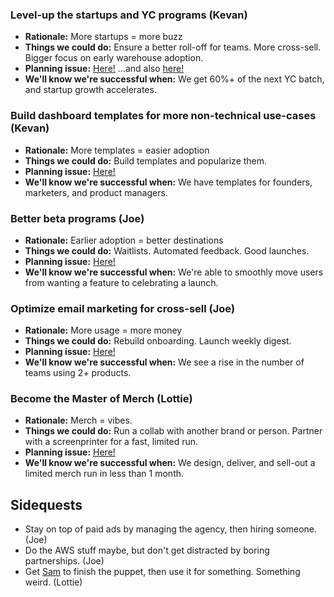 
### Level-up the startups and YC programs (Kevan)
- **Rationale:** More startups = more buzz
- **Things we could do:** Ensure a better roll-off for teams. More cross-sell. Bigger focus on early warehouse adoption.
- **Planning issue:** [Here!](https://github.com/PostHog/meta/issues/265) ...and also [here!](https://github.com/PostHog/meta/issues/267)
- **We'll know we're successful when:** We get 60%+ of the next YC batch, and startup growth accelerates.

### Build dashboard templates for more non-technical use-cases (Kevan)
- **Rationale:** More templates = easier adoption
- **Things we could do:** Build templates and popularize them. 
- **Planning issue:** [Here!](https://github.com/PostHog/meta/issues/271)
- **We'll know we're successful when:** We have templates for founders, marketers, and product managers. 

### Better beta programs (Joe)
- **Rationale:** Earlier adoption = better destinations
- **Things we could do:** Waitlists. Automated feedback. Good launches.
- **Planning issue:** [Here!](https://github.com/PostHog/meta/issues/261)
- **We'll know we're successful when:** We're able to smoothly move users from wanting a feature to celebrating a launch.

### Optimize email marketing for cross-sell (Joe)
- **Rationale:** More usage = more money
- **Things we could do:** Rebuild onboarding. Launch weekly digest. 
- **Planning issue:** [Here!](https://github.com/PostHog/meta/issues/261)
- **We'll know we're successful when:** We see a rise in the number of teams using 2+ products. 

### Become the Master of Merch (Lottie)
- **Rationale:** Merch = vibes.
- **Things we could do:** Run a collab with another brand or person. Partner with a screenprinter for a fast, limited run.
- **Planning issue:** [Here!](https://github.com/PostHog/company-internal/issues/1637)
- **We'll know we're successful when:** We design, deliver, and sell-out a limited merch run in less than 1 month. 

## Sidequests
- Stay on top of paid ads by managing the agency, then hiring someone. (Joe)
- Do the AWS stuff maybe, but don't get distracted by boring partnerships. (Joe) 
- Get [Sam](https://www.samuelwilde.com/) to finish the puppet, then use it for something. Something weird. (Lottie)
